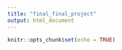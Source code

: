 ```yaml
---
title: "final_final_project"
output: html_document
---
```


```r
knitr::opts_chunk$set(echo = TRUE)
```


